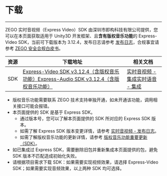 # 下载

- - -

ZEGO 实时音视频（Express Video）SDK 由深圳市即构科技有限公司提供，您可以在本页面获取适用于 Unity3D 开发框架、且**含有版权音乐功能**的 Express-Video SDK，当前可下载版本为 3.12.4，发布日志请参考 [发布日志](./introduction/release-notes.mdx)，合规事宜请参考 [ZEGO 安全合规白皮书](https://doc-zh.zego.im/policies-and-agreements/zego-security-and-compliance-white-paper)。

| 资源 | 下载地址 | 相关文档|
| ---- | ----| ------ |
| SDK | [Express-Video SDK v3.12.4（含版权音乐功能）](https://storage.zego.im/copyrighted_music/unity3d/video/ZegoExpressUnity3D.zip)[Express-Audio SDK v3.12.4（含版权音乐功能）](https://storage.zego.im/copyrighted_music/unity3d/audio/ZegoExpressUnity3D.zip) | [实时音视频 - 集成](https://doc-zh.zego.im/article/3234)[实时语音 - 集成](https://doc-zh.zego.im/article/13242) |

<Note title="说明">

- 版权音乐功能需要联系 ZEGO 技术支持单独开通，如未开通该功能，调用相关接口可能会报错。
- 本页面提供的 SDK 是基于 Express SDK。
    - 通过版本号，您可以了解本页面提供的 SDK 所对应的 Express SDK 版本。
    - 如需了解 Express SDK 版本变更详情，请参考 [实时音视频 - 发布日志](./introduction/release-notes.mdx)。
    - 如需了解版权音乐功能的更新详情，请参考 [版权音乐功能重要更新（SDK）](./introduction/release-notes.mdx)。
- 如已集成过 Express SDK，需要删除旧包并重新集成本页面提供的包，避免 SDK 版本不匹配造成初始化失败。
- 请根据项目需求下载 SDK：如果需要实现视频效果，请选择 Express-Video SDK；如果需要实现音频效果，以上两种 SDK 均可选择。
  
</Note>
